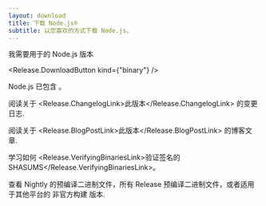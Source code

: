 ```yaml
---
layout: download
title: 下载 Node.js®
subtitle: 以您喜欢的方式下载 Node.js。
---
```


<section>
我需要用于<Release.OperatingSystemDropdown /><Release.BitnessDropdown />的 Node.js <Release.VersionDropdown /> 版本

<Release.DownloadButton kind={"binary"} />
</section>

<section>
Node.js 已包含 <Release.NpmLink />。

阅读关于 <Release.ChangelogLink>此版本</Release.ChangelogLink> 的变更日志.

阅读关于 <Release.BlogPostLink>此版本</Release.BlogPostLink> 的博客文章.

学习如何 <Release.VerifyingBinariesLink>验证签名的 SHASUMS</Release.VerifyingBinariesLink>。

查看 <LinkWithArrow href="https://nodejs.org/download/nightly/">Nightly</LinkWithArrow> 的预编译二进制文件，所有 <LinkWithArrow href="https://nodejs.org/download/release/">Release</LinkWithArrow> 预编译二进制文件，或者适用于其他平台的 <LinkWithArrow href="https://unofficial-builds.nodejs.org/download/">非官方构建</LinkWithArrow> 版本.

</section>
